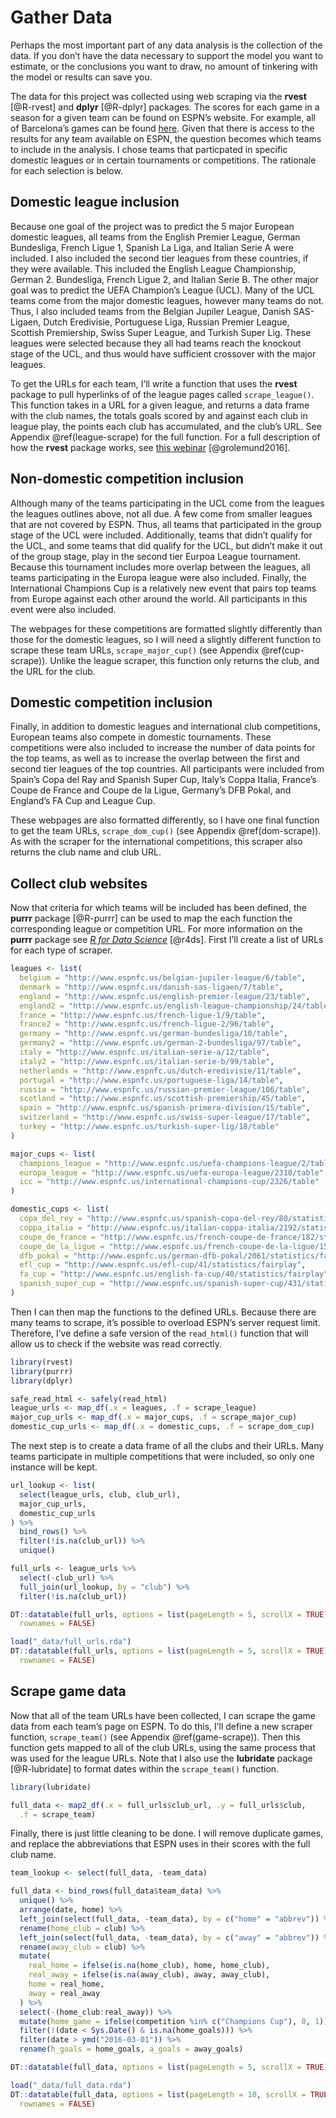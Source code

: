 # Gather Data {#gather-data}

Perhaps the most important part of any data analysis is the collection of the data. If you don't have the data necessary to support the model you want to estimate, or the conclusions you want to draw, no amount of tinkering with the model or results can save you.

The data for this project was collected using web scraping via the **rvest** [@R-rvest] and **dplyr** [@R-dplyr] packages. The scores for each game in a season for a given team can be found on ESPN's website. For example, all of Barcelona's games can be found [here](http://www.espnfc.us/club/barcelona/83/fixtures). Given that there is access to the results for any team available on ESPN, the question becomes which teams to include in the analysis. I chose teams that particpated in specific domestic leagues or in certain tournaments or competitions. The rationale for each selection is below.

## Domestic league inclusion

Because one goal of the project was to predict the 5 major European domestic leagues, all teams from the English Premier League, German Bundesliga, French Ligue 1, Spanish La Liga, and Italian Serie A were included. I also included the second tier leagues from these countries, if they were available. This included the English League Championship, German 2. Bundesliga, French Ligue 2, and Italian Serie B. The other major goal was to predict the UEFA Champion's League (UCL). Many of the UCL teams come from the major domestic leagues, however many teams do not. Thus, I also included teams from the Belgian Jupiler League, Danish SAS-Ligaen, Dutch Eredivisie, Portuguese Liga, Russian Premier League, Scottish Premiership, Swiss Super League, and Turkish Super Lig. These leagues were selected because they all had teams reach the knockout stage of the UCL, and thus would have sufficient crossover with the major leagues.

To get the URLs for each team, I'll write a function that uses the **rvest** package to pull hyperlinks of of the league pages called `scrape_league()`. This function takes in a URL for a given league, and returns a data frame with the club names, the totals goals scored by and against each club in league play, the points each club has accumulated, and the club's URL. See Appendix \@ref(league-scrape) for the full function. For a full description of how the **rvest** package works, see [this webinar](https://www.rstudio.com/resources/webinars/extracting-data-from-the-web-part-2/) [@grolemund2016].

## Non-domestic competition inclusion

Although many of the teams participating in the UCL come from the leagues the leagues outlines above, not all due. A few come from smaller leagues that are not covered by ESPN. Thus, all teams that participated in the group stage of the UCL were included. Additionally, teams that didn't qualify for the UCL, and some teams that did qualify for the UCL, but didn't make it out of the group stage, play in the second tier Eurpoa League tournament. Because this tournament includes more overlap between the leagues, all teams participating in the Europa league were also included. Finally, the International Champions Cup is a relatively new event that pairs top teams from Europe against each other around the world. All participants in this event were also included.

The webpages for these competitions are formatted slightly differently than those for the domestic leagues, so I will need a slightly different function to scrape these team URLs, `scrape_major_cup()` (see Appendix \@ref(cup-scrape)). Unlike the league scraper, this function only returns the club, and the URL for the club.

## Domestic competition inclusion

Finally, in addition to domestic leagues and international club competitions, European teams also compete in domestic tournaments. These competitions were also included to increase the number of data points for the top teams, as well as to increase the overlap between the first and second tier leagues of the top countries. All participants were included from Spain's Copa del Ray and Spanish Super Cup, Italy's Coppa Italia, France's Coupe de France and Coupe de la Ligue, Germany's DFB Pokal, and England's FA Cup and League Cup.

These webpages are also formatted differently, so I have one final function to get the team URLs, `scrape_dom_cup()` (see Appendix \@ref(dom-scrape)). As with the scraper for the international competitions, this scraper also returns the club name and club URL.

## Collect club websites

Now that criteria for which teams will be included has been defined, the **purrr** package [@R-purrr] can be used to map the each function the corresponding league or competition URL. For more information on the **purrr** package see [*R for Data Science*](http://r4ds.had.co.nz/iteration.html) [@r4ds]. First I'll create a list of URLs for each type of scraper.

```r
leagues <- list(
  belgium = "http://www.espnfc.us/belgian-jupiler-league/6/table",
  denmark = "http://www.espnfc.us/danish-sas-ligaen/7/table",
  england = "http://www.espnfc.us/english-premier-league/23/table",
  england2 = "http://www.espnfc.us/english-league-championship/24/table",
  france = "http://www.espnfc.us/french-ligue-1/9/table",
  france2 = "http://www.espnfc.us/french-ligue-2/96/table",
  germany = "http://www.espnfc.us/german-bundesliga/10/table",
  germany2 = "http://www.espnfc.us/german-2-bundesliga/97/table",
  italy = "http://www.espnfc.us/italian-serie-a/12/table",
  italy2 = "http://www.espnfc.us/italian-serie-b/99/table",
  netherlands = "http://www.espnfc.us/dutch-eredivisie/11/table",
  portugal = "http://www.espnfc.us/portuguese-liga/14/table",
  russia = "http://www.espnfc.us/russian-premier-league/106/table",
  scotland = "http://www.espnfc.us/scottish-premiership/45/table",
  spain = "http://www.espnfc.us/spanish-primera-division/15/table",
  switzerland = "http://www.espnfc.us/swiss-super-league/17/table",
  turkey = "http://www.espnfc.us/turkish-super-lig/18/table"
)

major_cups <- list(
  champions_league = "http://www.espnfc.us/uefa-champions-league/2/table",
  europa_league = "http://www.espnfc.us/uefa-europa-league/2310/table",
  icc = "http://www.espnfc.us/international-champions-cup/2326/table"
)

domestic_cups <- list(
  copa_del_rey = "http://www.espnfc.us/spanish-copa-del-rey/80/statistics/fairplay",
  coppa_italia = "http://www.espnfc.us/italian-coppa-italia/2192/statistics/fairplay",
  coupe_de_france = "http://www.espnfc.us/french-coupe-de-france/182/statistics/fairplay",
  coupe_de_la_ligue = "http://www.espnfc.us/french-coupe-de-la-ligue/159/statistics/fairplay",
  dfb_pokal = "http://www.espnfc.us/german-dfb-pokal/2061/statistics/fairplay",
  efl_cup = "http://www.espnfc.us/efl-cup/41/statistics/fairplay",
  fa_cup = "http://www.espnfc.us/english-fa-cup/40/statistics/fairplay",
  spanish_super_cup = "http://www.espnfc.us/spanish-super-cup/431/statistics/fairplay"
)
```

Then I can then map the functions to the defined URLs. Because there are many teams to scrape, it's possible to overload ESPN's server request limit. Therefore, I've define a safe version of the `read_html()` function that will allow us to check if the website was read correctly.

```r
library(rvest)
library(purrr)
library(dplyr)

safe_read_html <- safely(read_html)
league_urls <- map_df(.x = leagues, .f = scrape_league)
major_cup_urls <- map_df(.x = major_cups, .f = scrape_major_cup)
domestic_cup_urls <- map_df(.x = domestic_cups, .f = scrape_dom_cup)
```

The next step is to create a data frame of all the clubs and their URLs. Many teams participate in multiple competitions that were included, so only one instance will be kept.

```r
url_lookup <- list(
  select(league_urls, club, club_url),
  major_cup_urls,
  domestic_cup_urls
) %>%
  bind_rows() %>%
  filter(!is.na(club_url)) %>%
  unique()

full_urls <- league_urls %>%
  select(-club_url) %>%
  full_join(url_lookup, by = "club") %>%
  filter(!is.na(club_url))

DT::datatable(full_urls, options = list(pageLength = 5, scrollX = TRUE),
  rownames = FALSE)
```

```r
load("_data/full_urls.rda")
DT::datatable(full_urls, options = list(pageLength = 5, scrollX = TRUE),
  rownames = FALSE)
```

## Scrape game data

Now that all of the team URLs have been collected, I can scrape the game data from each team's page on ESPN. To do this, I'll define a new scraper function, `scrape_team()` (see Appendix \@ref(game-scrape)). Then this function gets mapped to all of the club URLs, using the same process that was used for the league URLs. Note that I also use the **lubridate** package [@R-lubridate] to format dates within the `scrape_team()` function.

```r
library(lubridate)

full_data <- map2_df(.x = full_urls$club_url, .y = full_urls$club,
  .f = scrape_team)
```

Finally, there is just little cleaning to be done. I will remove duplicate games, and replace the abbreviations that ESPN uses in their scores with the full club name.

```r
team_lookup <- select(full_data, -team_data)

full_data <- bind_rows(full_data$team_data) %>%
  unique() %>%
  arrange(date, home) %>%
  left_join(select(full_data, -team_data), by = c("home" = "abbrev")) %>%
  rename(home_club = club) %>%
  left_join(select(full_data, -team_data), by = c("away" = "abbrev")) %>%
  rename(away_club = club) %>%
  mutate(
    real_home = ifelse(is.na(home_club), home, home_club),
    real_away = ifelse(is.na(away_club), away, away_club),
    home = real_home,
    away = real_away
  ) %>%
  select(-(home_club:real_away)) %>%
  mutate(home_game = ifelse(competition %in% c("Champions Cup"), 0, 1)) %>%
  filter(!(date < Sys.Date() & is.na(home_goals))) %>%
  filter(date > ymd("2016-03-01")) %>%
  rename(h_goals = home_goals, a_goals = away_goals)

DT::datatable(full_data, options = list(pageLength = 5, scrollX = TRUE))
```

```r
load("_data/full_data.rda")
DT::datatable(full_data, options = list(pageLength = 10, scrollX = TRUE),
  rownames = FALSE)
```
